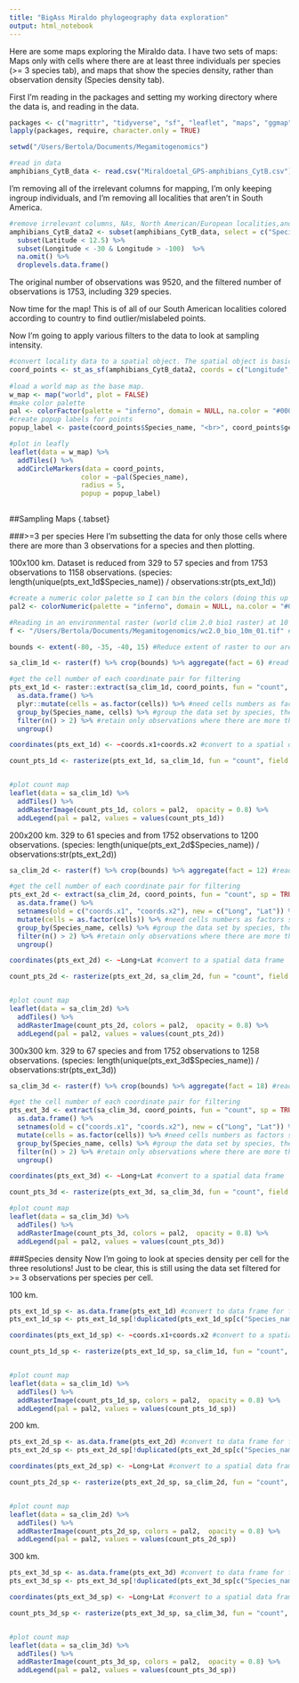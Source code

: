 ---
title: "BigAss Miraldo phylogeography data exploration"
output: html_notebook
---
Here are some maps exploring the Miraldo data. I have two sets of maps: Maps only with cells where there are at least three individuals per species (>= 3 species tab), and maps that show the species density, rather than observation density (Species density tab). 

First I'm reading in the packages and setting my working directory where the data is, and reading in the data.
```{r, results='hide'}
packages <- c("magrittr", "tidyverse", "sf", "leaflet", "maps", "ggmap", "viridis", "raster", "maptools", "data.table")
lapply(packages, require, character.only = TRUE)

setwd("/Users/Bertola/Documents/Megamitogenomics")

#read in data
amphibians_CytB_data <- read.csv("Miraldoetal_GPS-amphibians_CytB.csv")
```


I'm removing all of the irrelevant columns for mapping, I'm only keeping ingroup individuals, and I'm removing all localities that aren't in South America.

```{r}
#remove irrelevant columns, NAs, North American/European localities,and subset for ingroup individuals.
amphibians_CytB_data2 <- subset(amphibians_CytB_data, select = c("Species_name", "Latitude",	"Longitude")) %>%
  subset(Latitude < 12.5) %>%
  subset(Longitude < -30 & Longitude > -100)  %>%
  na.omit() %>%
  droplevels.data.frame()

```

The original number of observations was 9520, and the filtered number of observations is 1753, including 329 species.

Now time for the map! This is of all of our South American localities colored according to country to find outlier/mislabeled points.

Now I'm going to apply various filters to the data to look at sampling intensity.

```{r}
#convert locality data to a spatial object. The spatial object is basically a shape file that the mapping function can interpret. 
coord_points <- st_as_sf(amphibians_CytB_data2, coords = c("Longitude", "Latitude"), crs = 4326, agr = "constant")
                         
#load a world map as the base map.
w_map <- map("world", plot = FALSE)
#make color palette
pal <- colorFactor(palette = "inferno", domain = NULL, na.color = "#00000000")
#create popup labels for points
popup_label <- paste(coord_points$Species_name, "<br>", coord_points$geometry)

#plot in leafly
leaflet(data = w_map) %>% 
  addTiles() %>%
  addCircleMarkers(data = coord_points,
                  color = ~pal(Species_name),
                  radius = 5,
                  popup = popup_label)
                  
```

##Sampling Maps {.tabset}


###>=3 per species
Here I'm subsetting the data for only those cells where there are more than 3 observations for a species and then plotting.

100x100 km. Dataset is reduced from 329 to 57 species and from 1753 observations to 1158 observations. (species: length(unique(pts_ext_1d$Species_name)) / observations:str(pts_ext_1d))
```{r}
#create a numeric color palette so I can bin the colors (doing this up front so I don't repeatedly assign this variable)
pal2 <- colorNumeric(palette = "inferno", domain = NULL, na.color = "#00000000")

#Reading in an environmental raster (world clim 2.0 bio1 raster) at 10 arc-minute resolution to use as a raster that utilizes lat-long coordinates for its cells. The raster isn't what's important, what is important is the raster resolution. 
f <- "/Users/Bertola/Documents/Megamitogenomics/wc2.0_bio_10m_01.tif" #raster location

bounds <- extent(-80, -35, -40, 15) #Reduce extent of raster to our area of interest- South America

sa_clim_1d <- raster(f) %>% crop(bounds) %>% aggregate(fact = 6) #read in raster, crop it, and downscale the resolution to 1 degree

#get the cell number of each coordinate pair for filtering
pts_ext_1d <- raster::extract(sa_clim_1d, coord_points, fun = "count", sp = TRUE, cellnumbers = TRUE) %>%
  as.data.frame() %>%
  plyr::mutate(cells = as.factor(cells)) %>% #need cells numbers as factors so I can count their frequency
  group_by(Species_name, cells) %>% #group the data set by species, then by cell number
  filter(n() > 2) %>% #retain only observations where there are more than two species observations per cell
  ungroup()

coordinates(pts_ext_1d) <- ~coords.x1+coords.x2 #convert to a spatial data frame

count_pts_1d <- rasterize(pts_ext_1d, sa_clim_1d, fun = "count", field = "Species_name") #make a raster out of the counts of observations per cell


#plot count map
leaflet(data = sa_clim_1d) %>% 
  addTiles() %>%
  addRasterImage(count_pts_1d, colors = pal2,  opacity = 0.8) %>%
  addLegend(pal = pal2, values = values(count_pts_1d))
```




200x200 km. 329 to 61 species and from 1752 observations to 1200 observations. (species: length(unique(pts_ext_2d$Species_name)) / observations:str(pts_ext_2d))

```{r}
sa_clim_2d <- raster(f) %>% crop(bounds) %>% aggregate(fact = 12) #read in raster, crop it, and downscale the resolution to 1 degree

#get the cell number of each coordinate pair for filtering
pts_ext_2d <- extract(sa_clim_2d, coord_points, fun = "count", sp = TRUE, cellnumbers = TRUE) %>% 
  as.data.frame() %>%
  setnames(old = c("coords.x1", "coords.x2"), new = c("Long", "Lat")) %>% #rename coordinates 
  mutate(cells = as.factor(cells)) %>% #need cells numbers as factors so I can count their frequency
  group_by(Species_name, cells) %>% #group the data set by species, then by cell number
  filter(n() > 2) %>% #retain only observations where there are more than two species observations per cell
  ungroup()

coordinates(pts_ext_2d) <- ~Long+Lat #convert to a spatial data frame

count_pts_2d <- rasterize(pts_ext_2d, sa_clim_2d, fun = "count", field = "Species_name") #make a raster out of the counts of observations per cell


#plot count map
leaflet(data = sa_clim_2d) %>% 
  addTiles() %>%
  addRasterImage(count_pts_2d, colors = pal2,  opacity = 0.8) %>%
  addLegend(pal = pal2, values = values(count_pts_2d))
```


300x300 km. 329 to 67 species and from 1752 observations to 1258 observations. (species: length(unique(pts_ext_3d$Species_name)) / observations:str(pts_ext_3d))

```{r}
sa_clim_3d <- raster(f) %>% crop(bounds) %>% aggregate(fact = 18) #read in raster, crop it, and downscale the resolution to 1 degree

#get the cell number of each coordinate pair for filtering
pts_ext_3d <- extract(sa_clim_3d, coord_points, fun = "count", sp = TRUE, cellnumbers = TRUE) %>% 
  as.data.frame() %>%
  setnames(old = c("coords.x1", "coords.x2"), new = c("Long", "Lat")) %>% #rename coordinates 
  mutate(cells = as.factor(cells)) %>% #need cells numbers as factors so I can count their frequency
  group_by(Species_name, cells) %>% #group the data set by species, then by cell number
  filter(n() > 2) %>% #retain only observations where there are more than two species observations per cell
  ungroup()

coordinates(pts_ext_3d) <- ~Long+Lat #convert to a spatial data frame

count_pts_3d <- rasterize(pts_ext_3d, sa_clim_3d, fun = "count", field = "Species_name") #make a raster out of the counts of observations per cell

#plot count map
leaflet(data = sa_clim_3d) %>% 
  addTiles() %>%
  addRasterImage(count_pts_3d, colors = pal2,  opacity = 0.8) %>%
  addLegend(pal = pal2, values = values(count_pts_3d))
```


###Species density
Now I'm going to look at species density per cell for the three resolutions! Just to be clear, this is still using the data set filtered for >= 3 observations per species per cell.

100 km. 
```{r}
pts_ext_1d_sp <- as.data.frame(pts_ext_1d) #convert to data frame for filtering
pts_ext_1d_sp <- pts_ext_1d_sp[!duplicated(pts_ext_1d_sp[c("Species_name", "cells")]),] #filter for unique species in each cell

coordinates(pts_ext_1d_sp) <- ~coords.x1+coords.x2 #convert to a spatial data frame

count_pts_1d_sp <- rasterize(pts_ext_1d_sp, sa_clim_1d, fun = "count", field = "Species_name") #make a raster out of the counts of observations per cell


#plot count map
leaflet(data = sa_clim_1d) %>% 
  addTiles() %>%
  addRasterImage(count_pts_1d_sp, colors = pal2,  opacity = 0.8) %>%
  addLegend(pal = pal2, values = values(count_pts_1d_sp))


```

200 km.
```{r}
pts_ext_2d_sp <- as.data.frame(pts_ext_2d) #convert to data frame for filtering
pts_ext_2d_sp <- pts_ext_2d_sp[!duplicated(pts_ext_2d_sp[c("Species_name", "cells")]),] #filter for unique species in each cell

coordinates(pts_ext_2d_sp) <- ~Long+Lat #convert to a spatial data frame

count_pts_2d_sp <- rasterize(pts_ext_2d_sp, sa_clim_2d, fun = "count", field = "Species_name") #make a raster out of the counts of observations per cell


#plot count map
leaflet(data = sa_clim_2d) %>% 
  addTiles() %>%
  addRasterImage(count_pts_2d_sp, colors = pal2,  opacity = 0.8) %>%
  addLegend(pal = pal2, values = values(count_pts_2d_sp))
```


300 km.
```{r}
pts_ext_3d_sp <- as.data.frame(pts_ext_3d) #convert to data frame for filtering
pts_ext_3d_sp <- pts_ext_3d_sp[!duplicated(pts_ext_3d_sp[c("Species_name", "cells")]),] #filter for unique species in each cell

coordinates(pts_ext_3d_sp) <- ~Long+Lat #convert to a spatial data frame

count_pts_3d_sp <- rasterize(pts_ext_3d_sp, sa_clim_3d, fun = "count", field = "Species_name") #make a raster out of the counts of observations per cell


#plot count map
leaflet(data = sa_clim_3d) %>% 
  addTiles() %>%
  addRasterImage(count_pts_3d_sp, colors = pal2,  opacity = 0.8) %>%
  addLegend(pal = pal2, values = values(count_pts_3d_sp))
```












